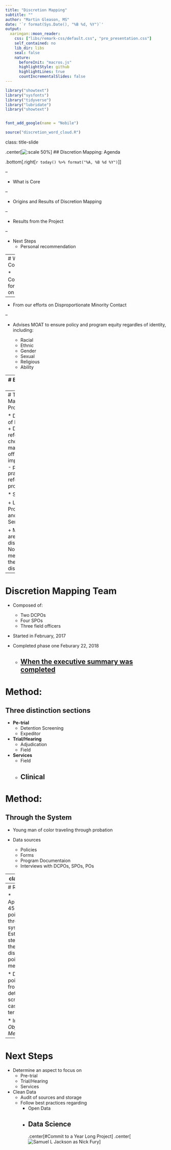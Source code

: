 ---
title: "Discretion Mapping"
subtitle: ""
author: "Martin Gleason, MS"
date: '`r format(Sys.Date(), "%B %d, %Y")`'
output:
  xaringan::moon_reader:
    css: ["libs/remark-css/default.css", "pro_presentation.css"]
    self_contained: no
    lib_dir: libs
    seal: false
    nature:
      beforeInit: "macros.js"
      highlightStyle: github
      highlightLines: true
      countIncrementalSlides: false
---
```{r, packages, include= TRUE, echo = FALSE, message = FALSE, error = FALSE, warning=FALSE}
library("showtext")
library("sysfonts")
library("tidyverse")
library("lubridate")
library("showtext")


font_add_google(name = "Nobile")

source("discretion_word_cloud.R")
```
class: title-slide

.center[![:scale 50%](img/CORELogo.jpg)]
## Discretion Mapping: Agenda

.bottom[.right[`r today() %>% format("%A, %B %d %Y")`]]

--

* What is Core

--

* Origins and Results of Discretion Mapping

--

* Results from the Project

--

* Next Steps
  + Personal recommendation


---
# What Is Core

* Committee for Results on Equity

--

* From our efforts on Disproportionate Minority Contact

--

* Advises MOAT to ensure policy and program equity regardles of identity, including:

  + Racial
  + Ethnic
  + Gender
  + Sexual
  + Religious
  + Ability
  
---
# Equality vs Equity

.center[![:scale 85%](img/EqualityEquity.png)]

---
# The Mapping Project

* Definition of Discretion: 
  + Discretion refers to the choices made by the officer when implementing
    - policy
    - practice
    - or referring to a program. 

* Scope

 + Limited to Probation and Court Services
 
 + Mapping areas of discretion
  - Not measuring the impact of discretion
---

# Discretion Mapping Team
* Composed of:
  + Two DCPOs
  + Four SPOs
  + Three field officers
  
* Started in February, 2017

* Completed phase one Feburary 22, 2018
  + [When the executive summary was completed](https://www.dropbox.com/s/i9uelv05gz0u18e/Discretion_Mapping_Summary.pdf?dl=0)
---

# Method:
## Three distinction sections

* **Pe-trial**
  + Detention Screening
  + Expeditor

* **Trial/Hearing**
  + Adjudication
  + Field
  
* **Services**
  + Field
  + Clinical
---

# Method: 
## Through the System

* Young man of color traveling through probation

* Data sources
  + Policies
  + Forms
  + Program Documentaion
  + Interviews with DCPOs, SPOs, POs
  
---
class: middle

# Visualizing Our Notes
```{r, wordcloud, include = TRUE, message=FALSE, echo =FALSE, error = FALSE, fig.align='center', fig.cap = "Visiualization of the 9 pages discretion mapping notes."}

  wordcloud(discretion_words$word, discretion_words$n, min.freq = 5, random.order = FALSE,
            random.color = FALSE, 
            color = pro_colors_scheme2,
            scale = c(4, 2 ))
```


---
# Results

* Approximately 45 discretion points through the system
  + Estimate stems from the ways discretion points can be measured
  
* Discretion points exist from detention screening to case termination

* Including *Objective Measures*
---
# Next Steps

* Determine an aspect to focus on
  + Pre-trial
  + Trial/Hearing
  + Services
  
* Clean Data
  + Audit of sources and storage
  + Follow best practices regarding 
     - Open Data
     - Data Science
---
.center[#Commit to a Year Long Project] 
.center[![Samuel L Jackson as Nick Fury](img/discretion_mapping.gif)]

